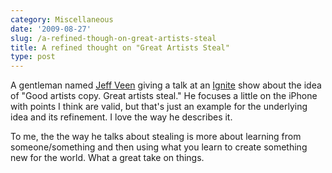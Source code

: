 ```yaml
---
category: Miscellaneous
date: '2009-08-27'
slug: /a-refined-though-on-great-artists-steal
title: A refined thought on "Great Artists Steal"
type: post
---
```



A gentleman named [Jeff Veen](http://www.veen.com/jeff/index.html)
giving a talk at an [Ignite](http://ignite.oreilly.com/) show about
the idea of "Good artists copy. Great artists steal." He focuses a
little on the iPhone with points I think are valid, but that's just
an example for the underlying idea and its refinement. I love the
way he describes it.

To me, the the way he talks about stealing is more about learning
from someone/something and then using what you learn to create
something new for the world. What a great take on things.